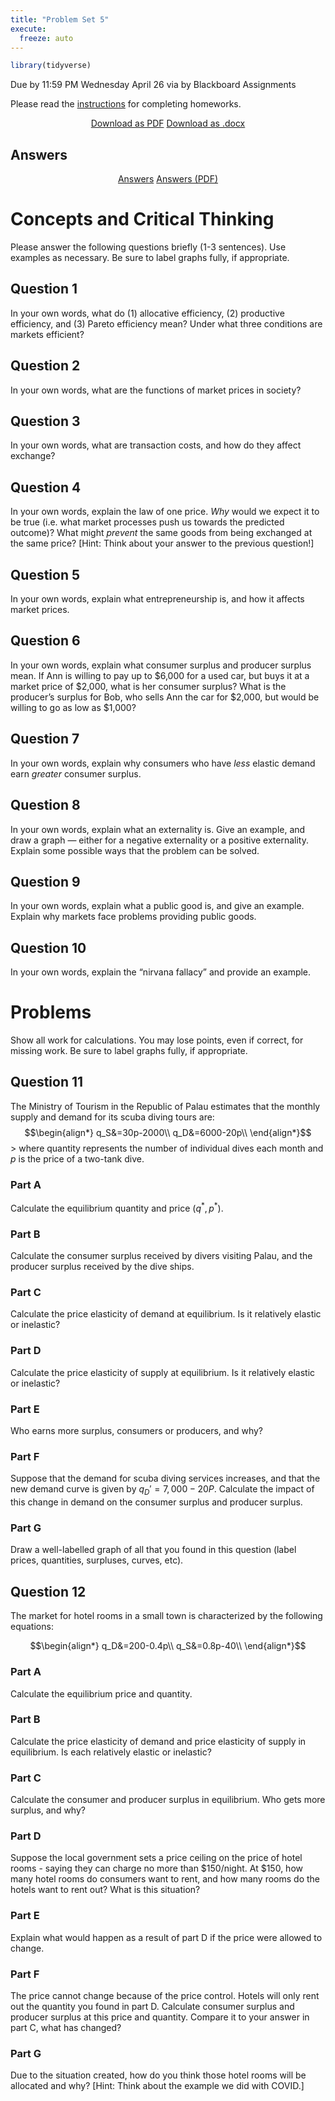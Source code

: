 ```yaml
---
title: "Problem Set 5"
execute: 
  freeze: auto
---
```


```r
library(tidyverse)
```

::: {.callout-warning appearance="minimal"}
Due by 11:59 PM Wednesday April 26 via by Blackboard Assignments
:::

Please read the [instructions](https://micros23.classes.ryansafner.com/assignments/problem-sets) for completing homeworks.

<p style="text-align:center;"><a class="btn btn-primary btn-lg" target="_blank" href="/files/assignment/05-problem-set-pdf.pdf"><i class="fas fa-file-pdf"></i> Download as PDF</a> <a class="btn btn-primary btn-lg" target="_blank" href="/files/assignment/05-problem-set-docx.docx"><i class="fa-regular fa-file-word"></i> Download as .docx</a></p>

## Answers

<p style="text-align:center"><a target="_blank" href="/files/assignment/05-problem-set-answers.html"><span class="btn btn-primary btn-lg"><i class="far fa-life-ring"></i> Answers</a> <a target="_blank" href="/files/assignment/05-problem-set-answers-pdf.pdf"><span class="btn btn-primary btn-lg"><i class="fas fa-file-pdf"></i> Answers (PDF)</a> </p>

# Concepts and Critical Thinking

Please answer the following questions briefly (1-3 sentences). Use examples as necessary. Be sure to label graphs fully, if appropriate.

## Question 1

In your own words, what do (1) allocative efficiency, (2) productive efficiency, and (3) Pareto efficiency mean? Under what three conditions are markets efficient?

## Question 2

In your own words, what are the functions of market prices in society?

## Question 3

In your own words, what are transaction costs, and how do they affect exchange?

## Question 4

In your own words, explain the law of one price. *Why* would we expect it to be true (i.e. what market processes push us towards the predicted outcome)? What might *prevent* the same goods from being exchanged at the same price? [Hint: Think about your answer to the previous question!]

## Question 5

In your own words, explain what entrepreneurship is, and how it affects market prices. 

## Question 6

In your own words, explain what consumer surplus and producer surplus mean. If Ann is willing to pay up to <span>&#36;</span>6,000 for a used car, but buys it at a market price of <span>&#36;</span>2,000, what is her consumer surplus? What is the producer's surplus for Bob, who sells Ann the car for <span>&#36;</span>2,000, but would be willing to go as low as <span>&#36;</span>1,000?

## Question 7

In your own words, explain why consumers who have *less* elastic demand earn *greater* consumer surplus.

## Question 8

In your own words, explain what an externality is. Give an example, and draw a graph — either for a negative externality or a positive externality. Explain some possible ways that the problem can be solved.

## Question 9

In your own words, explain what a public good is, and give an example. Explain why markets face problems providing public goods.

## Question 10

In your own words, explain the “nirvana fallacy” and provide an example.

# Problems

Show all work for calculations. You may lose points, even if correct, for missing work. Be sure to label graphs fully, if appropriate.

## Question 11

The Ministry of Tourism in the Republic of Palau estimates that the monthly supply and demand for its scuba diving tours are: 
$$\begin{align*}
	q_S&=30p-2000\\
	q_D&=6000-20p\\	
	\end{align*}$$
> where quantity represents the number of individual dives each month and $p$ is the price of a two-tank dive.

### Part A
Calculate the equilibrium quantity and price ($q^*,p^*)$.

### Part B
Calculate the consumer surplus received by divers visiting Palau, and the producer surplus received by the dive ships. 

### Part C
Calculate the price elasticity of demand at equilibrium. Is it relatively elastic or inelastic?

### Part D
Calculate the price elasticity of supply at equilibrium. Is it relatively elastic or inelastic?

### Part E
Who earns more surplus, consumers or producers, and why?

### Part F
Suppose that the demand for scuba diving services increases, and that the new demand curve is given by $q_D'=7,000-20P$. Calculate the impact of this change in demand on the consumer surplus and producer surplus.

### Part G
Draw a well-labelled graph of all that you found in this question (label prices, quantities, surpluses, curves, etc).

## Question 12

The market for hotel rooms in a small town is characterized by the following equations:

$$\begin{align*}
q_D&=200-0.4p\\
q_S&=0.8p-40\\ \end{align*}$$

### Part A
Calculate the equilibrium price and quantity.

### Part B
Calculate the price elasticity of demand and price elasticity of supply in equilibrium. Is each relatively elastic or inelastic?

### Part C
Calculate the consumer and producer surplus in equilibrium. Who gets more surplus, and why?

### Part D
Suppose the local government sets a price ceiling on the price of hotel rooms - saying they can charge no more than $150/night. At $150, how many hotel rooms do consumers want to rent, and how many rooms do the hotels want to rent out? What is this situation?

### Part E
Explain what would happen as a result of part D if the price were allowed to change.

### Part F
The price cannot change because of the price control. Hotels will only rent out the quantity you found in part D. Calculate consumer surplus and producer surplus at this price and quantity. Compare it to your answer in part C, what has changed?

### Part G
Due to the situation created, how do you think those hotel rooms will be allocated and why? [Hint: Think about the example we did with COVID.]
